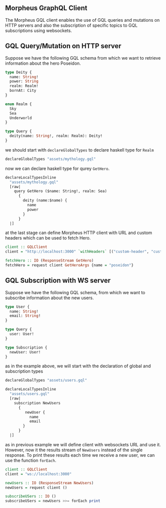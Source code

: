 
<SEO title="Morpheus GraphQL Client" />

## Morpheus GraphQL Client

The Morpheus GQL client enables the use of GQL queries and mutations on HTTP servers
and also the subscription of specific topics to GQL subscriptions using websockets.

## GQL Query/Mutation on HTTP server

Suppose we have the following GQL schema from which we want to retrieve information about the hero Poseidon.

```graphql
type Deity {
  name: String!
  power: String
  realm: Realm!
  bornAt: City
}

enum Realm {
  Sky
  Sea
  Underworld
}

type Query {
  deity(name: String!, realm: Realm): Deity!
}
```

we should start with `declareGlobalTypes` to declare haskell type for `Realm`

```hs
declareGlobalTypes "assets/mythology.gql"
```

now we can declare haskell type for qurey `GetHero`.

```hs
declareLocalTypesInline
  "assets/mythology.gql"
  [raw|
    query GetHero ($name: String!, realm: Sea)
      {
        deity (name:$name) {
          name
          power
        }
      }
  |]
```

at the last stage can define Morpheus HTTP client with URL and custom headers which can be used to fetch Hero.

```hs
client :: GQLClient
client = "http://localhost:3000" `withHeaders` [("custom-header", "custom-value")]

fetchHero :: IO (ResponseStream GetHero)
fetchHero = request client GetHeroArgs {name = "poseidon"}
```

## GQL Subscription with WS server

Suppose we have the following GQL schema, from which we want to subscribe information about the new users.

```graphql
type User {
  name: String!
  email: String!
}

type Query {
  user: User!
}

type Subscription {
  newUser: User!
}
```

as in the example above, we will start with the declaration of global and subscription types

```hs
declareGlobalTypes "assets/users.gql"

declareLocalTypesInline
  "assets/users.gql"
  [raw|
    subscription NewUsers
      {
         newUser {
           name
           email
        }
      }
  |]
```

as in previous example we will define client with websockets URL and use it.
However, now it the results stream of `NewUsers` instead of the single response. To print these results each time
we receive a new user, we can use the function `forEach`.

```hs
client :: GQLClient
client = "ws://localhost:3000"

newUsers :: IO (ResponseStream NewUsers)
newUsers = request client ()

subscribeUSers :: IO ()
subscribeUSers = newUsers >>= forEach print
```
